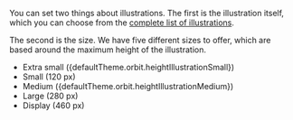 
You can set two things about illustrations.
The first is the illustration itself,
which you can choose from the [complete list of illustrations](#available-illustrations).

The second is the size.
We have five different sizes to offer, which are based around the maximum height of the illustration.

<ul>
<li>Extra small ({defaultTheme.orbit.heightIllustrationSmall})</li>
<li>Small (120 px)</li>
<li>Medium ({defaultTheme.orbit.heightIllustrationMedium})</li>
<li>Large (280 px)</li>
<li>Display (460 px)</li>
</ul>

